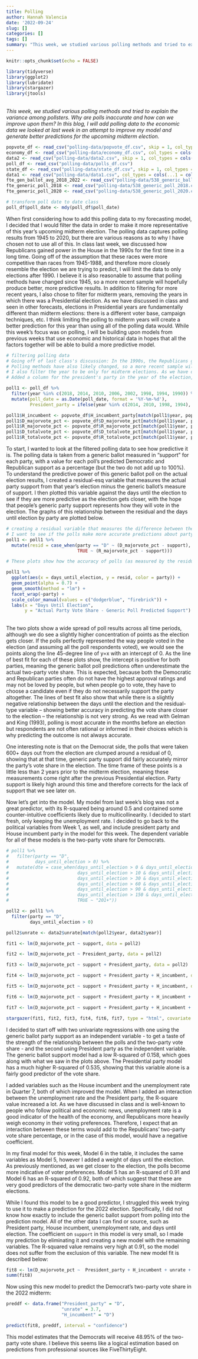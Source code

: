```yaml
---
title: Polling
author: Hannah Valencia
date: '2022-09-24'
slug: []
categories: []
tags: []
summary: "This week, we studied various polling methods and tried to explain the variance among pollsters. Why are polls inaccurate? In this blog, I will add polling data to the economic data we looked at last week in an attempt to improve my model and generate better predictions for the upcoming midterm election."
---
```


```r
knitr::opts_chunk$set(echo = FALSE)

library(tidyverse)
library(ggplot2)
library(lubridate)
library(stargazer)
library(jtools)
```
<br>
*This week, we studied various polling methods and tried to explain the variance among pollsters. Why are polls inaccurate and how can we improve upon them? In this blog, I will add polling data to the economic data we looked at last week in an attempt to improve my model and generate better predictions for the upcoming midterm election.*
<br>
```r
popvote_df <- read_csv("polling-data/popvote_df.csv", skip = 1, col_types = cols(...1 = col_skip(), ...2 = col_skip()))
economy_df <- read_csv("polling-data/economy_df.csv", col_types = cols(...1 = col_skip(), ...2 = col_skip(), ...3 = col_skip()))
data2 <- read_csv("polling-data/data2.csv", skip = 1, col_types = cols(...1 = col_skip()))
poll_df <- read_csv("polling-data/polls_df.csv")
state_df <- read_csv("polling-data/state_df.csv", skip = 1, col_types = cols(...1 = col_skip()))
data1 <- read_csv("polling-data/data1.csv", col_types = cols(...1 = col_skip()))
fte_gen_ballot_avg_2018_2022 <- read_csv("polling-data/538_generic_ballot_averages_2018-2022.csv")
fte_generic_poll_2018 <- read_csv("polling-data/538_generic_poll_2018.csv")
fte_generic_poll_2020 <- read_csv("polling-data/538_generic_poll_2020.csv")

# transform poll date to date class
poll_df$poll_date <- mdy(poll_df$poll_date)
```

When first considering how to add this polling data to my forecasting model, I decided that I would filter the data in order to make it more representative of this year's upcoming midterm election. The polling data captures polling results from 1945 to 2020, but there are various reasons as to why I have chosen not to use all of this. In class last week, we discussed how Republicans gained power in the House in the 1990s for the first time in a long time. Going off of the assumption that these races were more competitive than races from 1945-1988, and therefore more closely resemble the election we are trying to predict, I will limit the data to only elections after 1990. I believe it is also reasonable to assume that polling methods have changed since 1945, so a more recent sample will hopefully produce better, more predictive results. In addition to filtering for more recent years, I also chose to filter for midterm years, removing the years in which there was a Presidential election. As we have discussed in class and seen in other forecasts, elections in Presidential years are fundamentally different than midterm elections: there is a different voter base, campaign techniques, etc. I think limiting the polling to midterm years will create a better prediction for this year than using all of the polling data would. While this week's focus was on polling, I will be building upon models from previous weeks that use economic and historical data in hopes that all the factors together will be able to build a more predictive model.

```r

# filtering polling data
# Going off of last class's discussion: In the 1990s, the Republicans gained power in the House for the first time in a long time. Going off of the assumption that these races were more competitive than races from 1945-1988, and therefore more closely resemble the election we are trying to predict, I will limit the data to only elections after 1990.
# Polling methods have also likely changed, so a more recent sample will hopefully produce better results.
# I also filter the year to be only for midterm elections. As we have discussed in class and seen in other forecasts, elections in Presidential years are fundamentally different than midterm elections. There is a different voter base, campaign techniques, etc. I think limiting the polling to midterm years will create a better prediction than including everything.
# Added a column for the president's party in the year of the election, as that may help explain support

poll1 <- poll_df %>%
  filter(year %in% c(2018, 2014, 2010, 2006, 2002, 1998, 1994, 1990)) %>%
  mutate(poll_date = as.Date(poll_date, format = '%Y-%m-%d'),
         President_party = ifelse(year %in% c(2014, 2010, 1998, 1994), "D", "R"))

poll1$H_incumbent <- popvote_df$H_incumbent_party[match(poll1$year, popvote_df$year)]
poll1$D_majorvote_pct <- popvote_df$D_majorvote_pct[match(poll1$year, popvote_df$year)]
poll1$R_majorvote_pct <- popvote_df$R_majorvote_pct[match(poll1$year, popvote_df$year)]
poll1$D_totalvote_pct <- popvote_df$D_totalvote_pct[match(poll1$year, popvote_df$year)]
poll1$R_totalvote_pct <- popvote_df$R_totalvote_pct[match(poll1$year, popvote_df$year)]

```

To start, I wanted to look at the filtered polling data to see how predictive it is. The polling data is taken from a generic ballot measured in "support" for each party, with a value for each poll's predicted Democratic and Republican support as a percentage (but the two do not add up to 100%). To understand the predictive power of this generic ballot poll on the actual election results, I created a residual-esq variable that measures the actual party support from that year's election minus the generic ballot's measure of support. I then plotted this variable against the days until the election to see if they are more predictive as the election gets closer, with the hope that people's generic party support represents how they will vote in the election. The graphs of this relationship between the residual and the days until election by party are plotted below.

```r

# creating a residual variable that measures the difference between the actual vote share percentage and the poll predicted support for each party
# I want to see if the polls make more accurate predictions about party support (residuals get closer to 0) when they are run closer to the election.
poll1 <- poll1 %>%
  mutate(resid = case_when(party == "D" ~ (D_majorvote_pct - support),
                           TRUE ~ (R_majorvote_pct - support)))

# These plots show how the accuracy of polls (as measured by the residual) change as the election gets closer.

poll1 %>%
  ggplot(aes(x = days_until_election, y = resid, color = party)) +
  geom_point(alpha = 0.7) +
  geom_smooth(method = "lm") +
  facet_wrap(~party) +
  scale_color_manual(values = c("dodgerblue", "firebrick")) +
  labs(x = "Days Until Election",
       y = "Actual Party Vote Share - Generic Poll Predicted Support")
```
<br>
The two plots show a wide spread of poll results across all time periods, although we do see a slightly higher concentration of points as the election gets closer. If the polls perfectly represented the way people voted in the election (and assuming all the poll respondents voted), we would see the points along the line 45-degree line of y=x with an intercept of 0. As the line of best fit for each of these plots show, the intercept is positive for both parties, meaning the generic ballot poll predictions often underestimate the actual two-party vote share. This is expected, because both the Democratic and Republican parties often do not have the highest approval ratings and may not be loved by people, but when people go to vote, they have to choose a candidate even if they do not necessarily support the party altogether. The lines of best fit also show that while there is a slightly negative relationship between the days until the election and the residual-type variable -- showing better accuracy in predicting the vote share closer to the election -- the relationship is not very strong. As we read with Gelman and King (1993), polling is most accurate in the months before an election but respondents are not often rational or informed in their choices which is why predicting the outcome is not always accurate.

One interesting note is that on the Democrat side, the polls that were taken 600+ days out from the election are clumped around a residual of 0, showing that at that time, generic party support did fairly accurately mirror the party's vote share in the election. The time frame of these points is a little less than 2 years prior to the midterm election, meaning these measurements come right after the previous Presidential election. Party support is likely high around this time and therefore corrects for the lack of support that we see later on.

Now let's get into the model. My model from last week's blog was not a great predictor, with its R-squared being around 0.5 and contained some counter-intuitive coefficients likely due to multicollinearity. I decided to start fresh, only keeping the unemployment rate. I decided to go back to the political variables from Week 1, as well, and include president party and House incumbent party in the model for this week. The dependent variable for all of these models is the two-party vote share for Democrats.
<br>

```r
# poll1 %>%
#   filter(party == "D",
#          days_until_election > 0) %>%
#   mutate(dte = case_when(days_until_election > 0 & days_until_election <= 10 ~ "0-10",
#                          days_until_election > 10 & days_until_election <= 30 ~ "11-30",
#                          days_until_election > 30 & days_until_election <= 60 ~ "31-60",
#                          days_until_election > 60 & days_until_election <= 90 ~ "61-90",
#                          days_until_election > 90 & days_until_election <= 150 ~ "91-150",
#                          days_until_election > 150 & days_until_election <= 200 ~ "151-200",
#                          TRUE ~ "201+"))
```

```r
poll2 <- poll1 %>%
  filter(party == "D",
         days_until_election > 0)

poll2$unrate <- data2$unrate[match(poll2$year, data2$year)]

fit1 <- lm(D_majorvote_pct ~ support, data = poll2)

fit2 <- lm(D_majorvote_pct ~ President_party, data = poll2)

fit3 <- lm(D_majorvote_pct ~ support + President_party, data = poll2)

fit4 <- lm(D_majorvote_pct ~ support + President_party + H_incumbent, data = poll2)

fit5 <- lm(D_majorvote_pct ~ support + President_party + H_incumbent, data = poll2, weights = days_until_election)

fit6 <- lm(D_majorvote_pct ~ support + President_party + H_incumbent + unrate + unrate*President_party, data = poll2)

fit7 <- lm(D_majorvote_pct ~ support + President_party + H_incumbent + unrate + unrate*President_party, data = poll2, weights = days_until_election)

stargazer(fit1, fit2, fit3, fit4, fit6, fit7, type = "html", covariate.labels = c("Generic Ballot Support", "President Party - Republican", "House Incumbent - Republican", "Unemployment Rate", "President Party - R * Unemployment Rate", "Constant"))

```

I decided to start off with two univariate regressions with one using the generic ballot party support as an independent variable - to get a taste of the strength of the relationship between the polls and the two-party vote share - and the second using President party as the independent variable. The generic ballot support model had a low R-squared of 0.158, which goes along with what we saw in the plots above. The Presidential party model has a much higher R-squared of 0.535, showing that this variable alone is a fairly good predictor of the vote share.

I added variables such as the House incumbent and the unemployment rate in Quarter 7, both of which improved the model. When I added an interaction between the unemployment rate and the President party, the R-square value increased a lot. As we have discussed in class and is well-known to people who follow political and economic news, unemployment rate is a good indicator of the health of the economy, and Republicans more heavily weigh economy in their voting preferences. Therefore, I expect that an interaction between these terms would add to the Republicans' two-party vote share percentage, or in the case of this model, would have a negative coefficient.

In my final model for this week, Model 6 in the table, it includes the same variables as Model 5, however I added a weight of days until the election. As previously mentioned, as we get closer to the election, the polls become more indicative of voter preferences. Model 5 has an R-squared of 0.91 and Model 6 has an R-squared of 0.92, both of which suggest that these are very good predictors of the democratic two-party vote share in the midterm elections.

While I found this model to be a good predictor, I struggled this week trying to use it to make a prediction for the 2022 election. Specifically, I did not know how exactly to include the generic ballot support from polling into the prediction model. All of the other data I can find or source, such as President party, House incumbent, unemployment rate, and days until election. The coefficient on `support` in this model is very small, so I made my prediction by eliminating it and creating a new model with the remaining variables. The R-squared value remains very high at 0.91, so the model does not suffer from the exclusion of this variable. The new model fit is described below:

```r
fit8 <- lm(D_majorvote_pct ~  President_party + H_incumbent + unrate + unrate*President_party, data = poll2, weights = days_until_election)
summ(fit8)
```

Now using this new model to predict the Democrat's two-party vote share in the 2022 midterm:

```r
preddf <- data.frame("President_party" = "D", 
                     "unrate" = 3.7,
                     "H_incumbent" = "D") 

predict(fit8, preddf, interval = "confidence")
```

This model estimates that the Democrats will receive 48.95% of the two-party vote share. I believe this seems like a logical estimation based on predictions from professional sources like FiveThirtyEight.



